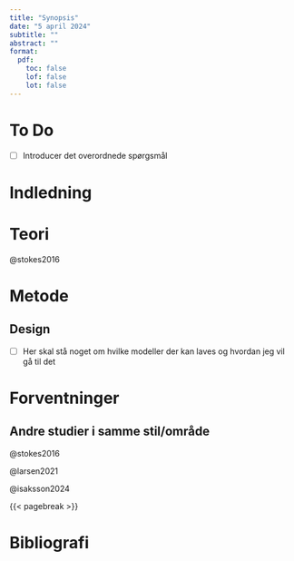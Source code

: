 ```yaml
---
title: "Synopsis"
date: "5 april 2024"
subtitle: ""
abstract: ""
format:
  pdf:
    toc: false
    lof: false
    lot: false
---
```


# To Do

- [ ] Introducer det overordnede spørgsmål

# Indledning

# Teori

@stokes2016

# Metode


## Design

- [ ] Her skal stå noget om hvilke modeller der kan laves og hvordan jeg vil gå til det

# Forventninger

## Andre studier i samme stil/område

@stokes2016

@larsen2021

@isaksson2024

{{< pagebreak >}}

# Bibliografi

::: {#refs}
:::
